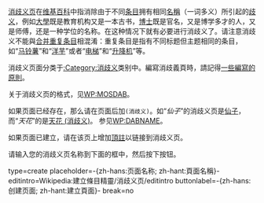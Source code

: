 [[WP:DPAGES|消歧义页]]在[[维基百科]]中指消除由于不同[[Wikipedia:條目|条目]]拥有相同[[Wikipedia:命名原则|名稱]]（一词多义）所引起的[[歧义]]，例如[[大學]]既是教育机构又是一本古书，[[博士]]既是官名，又是博学多才的人，又是师傅，还是一种学位的名称。在这种情况下就有必要进行消歧义了。请注意消歧义不能與[[Wikipedia:重复条目|合并重复条目]]相混淆：重复条目是指有不同标题但主题相同的条目，如“[[马铃薯]]”和“[[洋芋]]”或者“[[电梯]]”和“[[升降机]]”等。

消歧义页面分类于[[:Category:消歧义]]类别中。編寫消歧義頁時，請記得[[WP:DDD|一些編寫的原則]]。

关于消歧义页的格式，见[[WP:MOSDAB]]。

如果页面已经存在，那么请在页面后加<tt>(消歧义)</tt>。如“''仙子''”的消歧义页是[[仙子]]，而“''天花''”的是[[天花 (消歧义)]]。 参见[[WP:DABNAME]]。

如果页面已建立，请在该页上增加[[wp:頂註|頂註]]以链接到消歧义页。

请输入您的消歧义页名称到下面的框中，然后按下按钮。

<InputBox>
type=create
placeholder=-{zh-hans:页面名称; zh-hant:頁面名稱}-
editintro=Wikipedia:建立條目精靈/消歧义页/editintro
buttonlabel=-{zh-hans:创建页面; zh-hant:建立頁面}-
break=no
</InputBox>